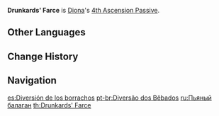 {{Talent Infobox
|image         = Talent Drunkards' Farce.png
|character     = Diona
|type          = 4th Ascension Passive
|info          = Opponents who enter the [[AoE]] of [[Signature Mix]] have 10% decreased [[ATK]] for 15s.
|utility1      = ATK Decrease
|utility2      = AoE
}}
'''Drunkards' Farce''' is [[Diona]]'s [[4th Ascension Passive]].

==Other Languages==
{{Other Languages
|en      = Drunkards' Farce
|zhs     = 滑稽百出的醉相
|zhs_rm  = Huájī Bǎichū de Zuì Xiàng
|zht     = 滑稽百出的醉相
|zht_rm  = Huájī Bǎichū de Zuì Xiàng
|zh_tl   = Drunkenness Full of Comedy
|ja      = 滑稽な酔態
|ja_rm   = Kokkei na Suitai
|ja_tl   = Comical Drunkenness
|ko      = 우스꽝스러운 취태
|ko_rm   = Useukkwangseureo'un Chwitae
|ko_tl   = Ridiculous Drunkenness
|es      = Diversión de los borrachos
|es_tl   = Drunken Fun
|fr      = Joyeuse ébriété
|fr_tl   = Happy Inebriation
|ru      = Пьяный балаган
|ru_tl   = 
|th      = Drunkards' Farce
|vi      = Kẻ Say Rượu Khôi Hài
|vi_tl   = Humorous Drunkard
|de      = Hundert Weinpossen
|de_tl   = Hundred Wine Possen
|de_note = "Posse" is an exaggerated, often ironic comedy show that was performed in the 18th and 19th century.
|id      = Drunkards' Farce
|pt      = Diversão dos Bêbados
|pt_tl   = 
}}

==Change History==
{{Change History|1.1}}
{{Clr}}
==Navigation==
{{Talent Navbox|Diona}}

[[es:Diversión de los borrachos]]
[[pt-br:Diversão dos Bêbados]]
[[ru:Пьяный балаган]]
[[th:Drunkards' Farce]]